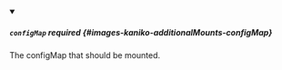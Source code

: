


<details className="config-field" data-expandable="true" open>
<summary>

##### `configMap` <span className="config-field-required" data-required="false">required</span> <span className="config-field-type"></span> <span className="config-field-default"></span> <span className="config-field-enum"></span> {#images-kaniko-additionalMounts-configMap}

The configMap that should be mounted.

</summary>

<PartialConfigMapreference />


</details>
